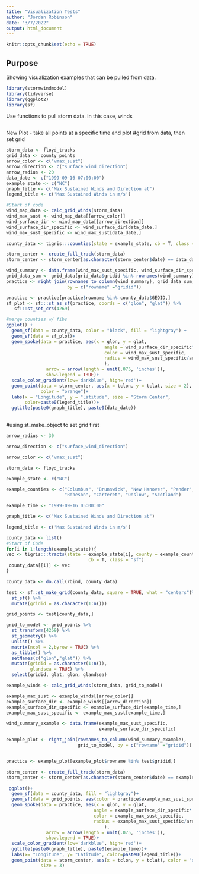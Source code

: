 ```yaml
---
title: "Visualization Tests"
author: "Jordan Robinson"
date: "3/7/2022"
output: html_document
---
```


```r
knitr::opts_chunk$set(echo = TRUE)
```

## Purpose

Showing visualization examples that can be pulled from data.

```r
library(stormwindmodel)
library(tidyverse)
library(ggplot2)
library(sf)
```


Use functions to pull storm data. In this case, winds
```r

```

New Plot - take all points at a specific time and plot
#grid from data, then set grid
```r

storm_data <- floyd_tracks
grid_data <- county_points
arrow_color <- c("vmax_sust")
arrow_direction <- c("surface_wind_direction")
arrow_radius <- 20
data_date <- c("1999-09-16 07:00:00")
example_state <- c("NC")
graph_title <- c("Max Sustained Winds and Direction at")
legend_title <- c('Max Sustained Winds in m/s')

#Start of code
wind_map_data <- calc_grid_winds(storm_data)
wind_max_sust <- wind_map_data[[arrow_color]]
wind_surface_dir <- wind_map_data[[arrow_direction]]
wind_surface_dir_specific <- wind_surface_dir[data_date,]
wind_max_sust_specific <- wind_max_sust[data_date,]

county_data <- tigris:::counties(state = example_state, cb = T, class = "sf")

storm_center <- create_full_track(storm_data)
storm_center <- storm_center[as.character(storm_center$date) == data_date,]

wind_summary <- data.frame(wind_max_sust_specific, wind_surface_dir_specific)
grid_data_sum <- grid_data[grid_data$gridid %in% rownames(wind_summary),]
practice <- right_join(rownames_to_column(wind_summary), grid_data_sum, 
                       by = c("rowname" ="gridid"))

practice <- practice[practice$rowname %in% county_data$GEOID,]
sf_plot <- sf:::st_as_sf(practice, coords = c("glon", "glat")) %>% 
   sf:::st_set_crs(4269)

#merge counties w/ fibs
ggplot() + 
  geom_sf(data = county_data, color = "black", fill = "lightgray") +
  geom_sf(data = sf_plot)+
  geom_spoke(data = practice, aes(x = glon, y = glat,
                                     angle = wind_surface_dir_specific* pi / 180,
                                     color = wind_max_sust_specific,
                                     radius = wind_max_sust_specific/arrow_radius
                                     ),
               arrow = arrow(length = unit(.075, 'inches')),
               show.legend = TRUE)+
  scale_color_gradient(low='darkblue', high='red')+
  geom_point(data = storm_center, aes(x = tclon, y = tclat, size = 2), 
             color = "orange")+
  labs(x = "Longitude", y = "Latitude", size = "Storm Center",
       color=paste0(legend_title))+
  ggtitle(paste0(graph_title), paste0(data_date))
  
```

#using st_make_object to set grid first
```r
arrow_radius <- 30

arrow_direction <- c("surface_wind_direction")

arrow_color <- c("vmax_sust")

storm_data <- floyd_tracks

example_state <- c("NC")

example_counties <- c("Columbus", "Brunswick", "New Hanover", "Pender", "Bladen",
                      "Robeson", "Carteret", "Onslow", "Scotland")

example_time <- "1999-09-16 05:00:00"

graph_title <- c("Max Sustained Winds and Direction at")

legend_title <- c('Max Sustained Winds in m/s')

county_data <- list()
#Start of Code
for(i in 1:length(example_state)){
vec <- tigris:::tracts(state = example_state[i], county = example_counties,
                               cb = T, class = "sf")
 county_data[[i]] <- vec 
}

county_data <- do.call(rbind, county_data)

test <- sf::st_make_grid(county_data, square = TRUE, what = "centers")%>% 
  st_sf() %>% 
  mutate(gridid = as.character(1:n()))

grid_points <- test[county_data,]

grid_to_model <- grid_points %>% 
  st_transform(4269) %>%
  st_geometry() %>%
  unlist() %>%
  matrix(ncol = 2,byrow = TRUE) %>%
  as_tibble() %>%
  setNames(c("glon","glat")) %>%
  mutate(gridid = as.character(1:n()),
         glandsea = TRUE) %>%
  select(gridid, glat, glon, glandsea)

example_winds <- calc_grid_winds(storm_data, grid_to_model)

example_max_sust <- example_winds[[arrow_color]]
example_surface_dir <- example_winds[[arrow_direction]]
example_surface_dir_specific <- example_surface_dir[example_time,]
example_max_sust_specific <- example_max_sust[example_time,]

wind_summary_example <- data.frame(example_max_sust_specific,
                                   example_surface_dir_specific)

example_plot <- right_join(rownames_to_column(wind_summary_example),
                           grid_to_model, by = c("rowname" ="gridid"))


practice <- example_plot[example_plot$rowname %in% test$gridid,]

storm_center <- create_full_track(storm_data)
storm_center <- storm_center[as.character(storm_center$date) == example_time,]

 ggplot()+
  geom_sf(data = county_data, fill = "lightgray")+
  geom_sf(data = grid_points, aes(color = practice$example_max_sust_specific))+
  geom_spoke(data = practice, aes(x = glon, y = glat,
                                 angle = example_surface_dir_specific* pi / 180,
                                 color = example_max_sust_specific,
                                 radius = example_max_sust_specific/arrow_radius
                                     ),
               arrow = arrow(length = unit(.075, 'inches')),
               show.legend = TRUE)+
  scale_color_gradient(low='darkblue', high='red')+
  ggtitle(paste0(graph_title), paste0(example_time))+
  labs(x= "Longitude", y= "Latitude", color=paste0(legend_title))+
  geom_point(data = storm_center, aes(x = tclon, y = tclat), color = "orange",
             size = 3)
 

```
